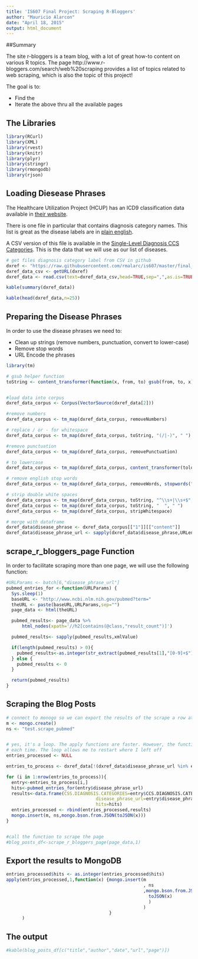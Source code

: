 ```yaml
---
title: 'IS607 Final Project: Scraping R-Bloggers'
author: "Mauricio Alarcon"
date: "April 18, 2015"
output: html_document
---
```


##Summary

The site r-bloggers is a team blog, with a lot of great how-to content on various R topics. The page http://www.r-bloggers.com/search/web%20scraping provides a list of topics related to web scraping, which is also the topic of this project!

The goal is to:

* Find the 
* Iterate the above thru all the available pages

## The Libraries

```r
library(RCurl)
library(XML)
library(rvest)
library(knitr)
library(plyr)
library(stringr)
library(rmongodb)
library(rjson)
```

## Loading Diesease Phrases

The Healthcare Utilization Project (HCUP) has an ICD9 classification data available in [their website](https://www.hcup-us.ahrq.gov/toolssoftware/ccs/ccs.jsp).

There is one file in particular that contains diagnosis category names. This list is great as the disease labels are in [plain english](https://www.hcup-us.ahrq.gov/toolssoftware/ccs/CCSCategoryNames_FullLabels.pdf). 

A CSV version of this file is available in the [Single-Level Diagnosis CCS Categories](https://www.hcup-us.ahrq.gov/toolssoftware/ccs/Single_Level_CCS_2015.zip). This is the data that we will use as our list of diseases.


```r
# get files diagnosis category label from CSV in github
dxref <- "https://raw.githubusercontent.com/rmalarc/is607/master/final_project/Single_Level_CCS_2015/dxlabel%202013.csv"
dxref_data_csv <- getURL(dxref)
dxref_data <- read.csv(text=dxref_data_csv,head=TRUE,sep=",",as.is=TRUE)

kable(summary(dxref_data))

kable(head(dxref_data,n=25))
```

## Preparing the Disease Phrases

In order to use the disease phrases we need to:

* Clean up strings (remove numbers, punctuation, convert to lower-case)
* Remove stop words
* URL Encode the phrases

```r
library(tm)

# gsub helper function
toString <- content_transformer(function(x, from, to) gsub(from, to, x))


#load data into corpus
dxref_data_corpus <- Corpus(VectorSource(dxref_data[2]))

#remove numbers
dxref_data_corpus <- tm_map(dxref_data_corpus, removeNumbers)

# replace / or - for whitespace
dxref_data_corpus <- tm_map(dxref_data_corpus, toString, "(/|-)", " ")

#remove punctuation
dxref_data_corpus <- tm_map(dxref_data_corpus, removePunctuation)

# to lowercase
dxref_data_corpus <- tm_map(dxref_data_corpus, content_transformer(tolower))

# remove english stop words
dxref_data_corpus <- tm_map(dxref_data_corpus, removeWords, stopwords("english"))

# strip double white spaces
dxref_data_corpus <- tm_map(dxref_data_corpus, toString, "^\\s+|\\s+$", "")
dxref_data_corpus <- tm_map(dxref_data_corpus, toString, "  ", " ")
dxref_data_corpus <- tm_map(dxref_data_corpus, stripWhitespace)

# merge with dataframe
dxref_data$disease_phrase <- dxref_data_corpus[["1"]][["content"]]
dxref_data$disease_phrase_url <- sapply(dxref_data$disease_phrase,URLencode)

```
## scrape_r_bloggers_page Function

In order to facilitate scraping more than one page, we will use the following function:

```r
#URLParams <- batch[6,"disease_phrase_url"]
pubmed_entries_for <-function(URLParams) {
  Sys.sleep(1)
  baseURL <- "http://www.ncbi.nlm.nih.gov/pubmed?term="
  theURL <- paste(baseURL,URLParams,sep="")
  page_data <- html(theURL)

  pubmed_results<- page_data %>% 
      html_nodes(xpath='//h2[contains(@class,"result_count")]')

  pubmed_results<- sapply(pubmed_results,xmlValue)

  if(length(pubmed_results) > 0){
    pubmed_results<-as.integer(str_extract(pubmed_results[1],"[0-9]+$"))
  } else {
    pubmed_results <- 0
  }

  return(pubmed_results)
}

```


## Scraping the Blog Posts

```r

# connect to monogo so we can export the results of the scrape a row at a time
m <- mongo.create()
ns <- "test.scrape_pubmed"


# yes, it's a loop. The apply functions are faster. However, the function gets delayed by a sec
# each time. The loop allows me to restart where I left off
entries_processed <- NULL

entries_to_process <- dxref_data[!(dxref_data$disease_phrase_url %in% entries_processed$disease_phrase_url),]

for (i in 1:nrow(entries_to_process)){
  entry<-entries_to_process[i,]
  hits<-pubmed_entries_for(entry$disease_phrase_url)
  results<-data.frame(CSS.DIAGNOSIS.CATEGORIES=entry$CCS.DIAGNOSIS.CATEGORIES,
                                  disease_phrase_url=entry$disease_phrase_url,
                                  hits=hits)
  entries_processed <- rbind(entries_processed,results)
  mongo.insert(m, ns,mongo.bson.from.JSON(toJSON(x)))
}


#call the function to scrape the page
#blog_posts_df<-scrape_r_bloggers_page(page_data,1)


```

## Export the results to MongoDB
```r
entries_processed$hits <- as.integer(entries_processed$hits)
apply(entries_processed,1,function(x) {mongo.insert(m
                                                    , ns
                                                    ,mongo.bson.from.JSON(
                                                      toJSON(x)
                                                      )
                                                    )
                                       }
      )

```

## The output

```r

#kable(blog_posts_df[c("title","author","date","url","page")])

```
